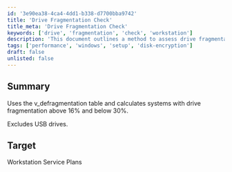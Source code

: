 ```yaml
---
id: '3e90ea38-4ca4-4dd1-b338-d7700bba9742'
title: 'Drive Fragmentation Check'
title_meta: 'Drive Fragmentation Check'
keywords: ['drive', 'fragmentation', 'check', 'workstation']
description: 'This document outlines a method to assess drive fragmentation levels in systems, specifically targeting those with fragmentation between 16% and 30%, while excluding USB drives. It is designed for Workstation Service Plans to ensure optimal performance.'
tags: ['performance', 'windows', 'setup', 'disk-encryption']
draft: false
unlisted: false
---
```

## Summary

Uses the v_defragmentation table and calculates systems with drive fragmentation above 16% and below 30%.

Excludes USB drives.

## Target

Workstation Service Plans














